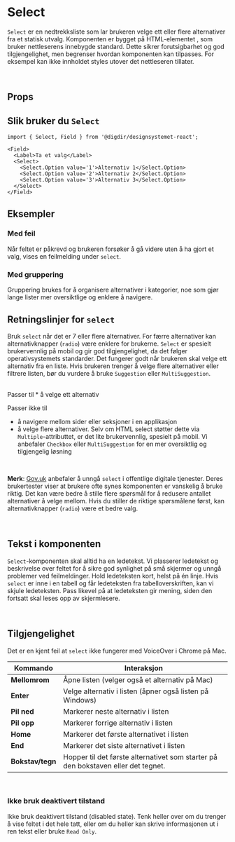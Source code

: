 
<Meta of={SelectStories} />

# Select
`Select` er en nedtrekksliste som lar brukeren velge ett eller flere alternativer fra et statisk utvalg. Komponenten er bygget på HTML-elementet , som bruker nettleserens innebygde standard. Dette sikrer forutsigbarhet og god tilgjengelighet, men begrenser hvordan komponenten kan tilpasses. For eksempel kan ikke innholdet styles utover det nettleseren tillater.

<br/>

## Props

<Primary />
<Controls />

## Slik bruker du `Select`

```tsx
import { Select, Field } from '@digdir/designsystemet-react';

<Field>
  <Label>Ta et valg</Label>
  <Select>
    <Select.Option value='1'>Alternativ 1</Select.Option>
    <Select.Option value='2'>Alternativ 2</Select.Option>
    <Select.Option value='3'>Alternativ 3</Select.Option>
  </Select>
</Field>
```

## Eksempler


### Med feil
Når feltet er påkrevd og brukeren forsøker å gå videre uten å ha gjort et valg, vises en feilmelding under `select`.

<Canvas of={SelectStories.WithError} />

### Med gruppering
Gruppering brukes for å organisere alternativer i kategorier, noe som gjør lange lister mer oversiktlige og enklere å navigere.

<Canvas of={SelectStories.WithOptgroup} />

## Retningslinjer for `select`

Bruk `select` når det er 7 eller flere alternativer. For færre alternativer kan alternativknapper (`radio`) være enklere for brukerne. `Select` er spesielt brukervennlig på mobil og gir god tilgjengelighet, da det følger operativsystemets standarder. Det fungerer godt når brukeren skal velge ett alternativ fra en liste. Hvis brukeren trenger å velge flere alternativer eller filtrere listen, bør du vurdere å bruke `Suggestion` eller `MultiSuggestion`.

<br/>
Passer til 
* å velge ett alternativ

<br/>

Passer ikke til 
* å navigere mellom sider eller seksjoner i en applikasjon
* å velge flere alternativer. Selv om HTML select støtter dette via `Multiple`-attributtet, er det lite brukervennlig, spesielt på mobil. Vi anbefaler `Checkbox` eller `MultiSuggestion` for en mer oversiktlig og tilgjengelig løsning

<br/>

**Merk**: [Gov.uk](https://design-system.service.gov.uk/components/select) anbefaler å unngå `select` i offentlige digitale tjenester. Deres brukertester viser at brukere ofte synes komponenten er vanskelig å bruke riktig. Det kan være bedre å stille flere spørsmål for å redusere antallet alternativer å velge mellom. Hvis du stiller de riktige spørsmålene først, kan alternativknapper (`radio`) være et bedre valg.

<br/>

## Tekst i komponenten
`Select`-komponenten skal alltid ha en ledetekst. Vi plasserer ledetekst og beskrivelse over feltet for å sikre god synlighet på små skjermer og unngå problemer ved feilmeldinger. Hold ledeteksten kort, helst på én linje.
Hvis `select` er inne i en tabell og får ledeteksten fra tabelloverskriften, kan vi skjule ledeteksten. Pass likevel på at ledeteksten gir mening, siden den fortsatt skal leses opp av skjermlesere.

<br/>

## Tilgjengelighet
Det er en kjent feil at `select` ikke fungerer med VoiceOver i Chrome på Mac.
<br/>

| **Kommando** | **Interaksjon** |
| --- | --- |
| **Mellomrom** | Åpne listen (velger også et alternativ på Mac) |
| **Enter** | Velge alternativ i listen (åpner også listen på Windows) |
| **Pil ned** | Markerer neste alternativ i listen |
| **Pil opp** | Markerer forrige alternativ i listen |
| **Home** | Markerer det første alternativet i listen |
| **End** | Markerer det siste alternativet i listen |
| **Bokstav/tegn** | Hopper til det første alternativet som starter på den bokstaven eller det tegnet. |

<br/>

### Ikke bruk deaktivert tilstand
Ikke bruk deaktivert tilstand (disabled state). Tenk heller over om du trenger å vise feltet i det hele tatt, eller om du heller kan skrive informasjonen ut i ren tekst eller bruke `Read Only`.



